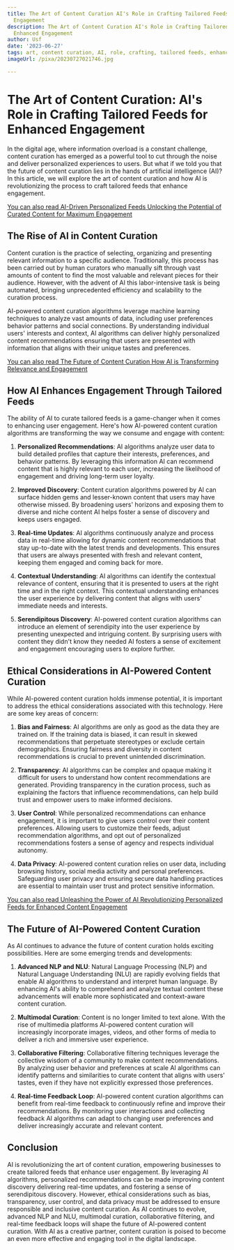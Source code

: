```yaml
---
title: The Art of Content Curation AI's Role in Crafting Tailored Feeds for Enhanced
  Engagement
description: The Art of Content Curation AI's Role in Crafting Tailored Feeds for
  Enhanced Engagement
author: Usf
date: '2023-06-27'
tags: art, content curation, AI, role, crafting, tailored feeds, enhanced engagement
imageUrl: /pixa/20230727021746.jpg

---
```

#  The Art of Content  Curation: AI's  Role in Crafting Tailored Feeds for Enhanced Engagement

In the digital age, where information overload is a constant  challenge, content curation has emerged  as  a powerful tool to  cut through the noise and deliver personalized experiences to users. But what if we told you that the future of content curation lies in the hands  of artificial intelligence (AI)? In this article, we will explore the art of content curation and how AI is revolutionizing the process to craft tailored feeds that  enhance engagement.

[You can also read AI-Driven Personalized Feeds Unlocking the Potential  of  Curated  Content for Maximum Engagement](AI-Driven%20Personalized%20Feeds%20Unlocking%20the%20Potential%20of%20Curated%20Content%20for%20Maximum%20Engagement)


## The Rise of AI in Content Curation

Content curation is  the practice of selecting, organizing and presenting relevant information to a  specific  audience. Traditionally, this process has been carried  out by  human curators who manually sift through  vast amounts of content  to find the most valuable and relevant pieces for their  audience. However, with the  advent of AI this labor-intensive task is being automated, bringing unprecedented efficiency and scalability to  the curation process.

AI-powered content  curation algorithms leverage machine learning techniques to analyze vast amounts  of  data, including user preferences  behavior patterns and social connections. By understanding individual users' interests and context, AI algorithms  can deliver highly personalized content recommendations ensuring that users are presented with information that aligns  with their unique tastes and preferences.

[You can also read The Future of Content Curation How AI is Transforming Relevance and Engagement](The%20Future%20of%20Content%20Curation%20How%20AI%20is%20Transforming%20Relevance%20and%20Engagement)


## How AI Enhances  Engagement Through Tailored Feeds

The ability  of AI to curate tailored feeds is a game-changer when it comes to  enhancing user engagement. Here's how AI-powered content curation  algorithms are transforming the way we consume and engage  with content:

1.  **Personalized  Recommendations**: AI algorithms analyze user  data  to build detailed profiles that capture their interests, preferences, and behavior patterns. By  leveraging this information AI can recommend content that is highly  relevant to each user,  increasing the likelihood of engagement and driving long-term user  loyalty.

2. **Improved Discovery**: Content curation algorithms powered by AI can surface hidden gems and lesser-known content that users may  have otherwise missed. By broadening users' horizons and exposing them to diverse and niche content AI helps foster a  sense of discovery  and keeps users engaged.

3. **Real-time Updates**: AI algorithms continuously analyze and process  data in real-time allowing  for dynamic content recommendations  that stay up-to-date with the  latest trends and developments. This ensures that users are always presented with fresh and relevant content, keeping them engaged and coming back for more.

4. **Contextual Understanding**: AI algorithms can identify the contextual relevance of content,  ensuring  that it is presented to users at  the right time and in the right context. This contextual understanding  enhances the user experience by delivering content that aligns with users' immediate needs and interests.

5. **Serendipitous Discovery**: AI-powered content curation algorithms can introduce an element of serendipity into the user experience by presenting unexpected and intriguing content. By surprising users with content they didn't know  they needed  AI fosters a sense of excitement and engagement encouraging users to explore further.

## Ethical Considerations in  AI-Powered Content Curation

While AI-powered content curation holds immense potential, it is important to  address the ethical considerations associated with this technology. Here are some key areas of concern:

1. **Bias and Fairness**: AI algorithms are only as good as the data they are trained on. If the training data is biased, it can result in skewed recommendations that perpetuate stereotypes or exclude certain  demographics. Ensuring fairness and diversity in content recommendations is  crucial  to prevent unintended discrimination.

2. **Transparency**: AI  algorithms can be complex and opaque making it difficult  for users to understand how content recommendations are generated. Providing  transparency in the curation process, such as explaining the factors that influence recommendations, can help build trust and empower  users to make informed decisions.

3. **User Control**: While personalized recommendations can enhance engagement, it is important to give users control  over their content preferences. Allowing users to  customize their  feeds, adjust  recommendation  algorithms,  and opt out of personalized  recommendations fosters a sense of agency and respects individual autonomy.

4. **Data Privacy**: AI-powered content curation relies on user data, including browsing history, social media activity and personal preferences. Safeguarding user privacy and  ensuring secure data handling practices are essential to maintain user trust and protect sensitive information.

[You can also read Unleashing the  Power of AI Revolutionizing Personalized Feeds for Enhanced Content Engagement](Unleashing%20the%20Power%20of%20AI%20Revolutionizing%20Personalized%20Feeds%20for%20Enhanced%20Content%20Engagement)


## The Future of AI-Powered Content Curation

As AI  continues  to advance  the future of content curation holds exciting possibilities. Here are some emerging trends and developments:

1. **Advanced NLP and NLU**: Natural Language Processing (NLP) and Natural Language Understanding (NLU) are  rapidly evolving fields that enable AI algorithms to understand and interpret human language. By enhancing AI's ability to  comprehend and analyze textual content these advancements will enable more sophisticated and context-aware  content curation.

2. **Multimodal Curation**: Content is no longer limited to text alone. With the rise of multimedia platforms AI-powered content curation will increasingly  incorporate images, videos, and other forms of media to deliver a rich and immersive user experience.

3. **Collaborative Filtering**: Collaborative  filtering techniques leverage the collective  wisdom of a community to make content recommendations. By analyzing user behavior and preferences at scale AI algorithms  can identify patterns  and similarities to curate content that aligns with users' tastes,  even if they have  not explicitly expressed those preferences.

4. **Real-time Feedback Loop**: AI-powered  content curation algorithms can  benefit from real-time feedback to continuously refine and improve their recommendations. By monitoring user interactions and collecting feedback AI algorithms  can  adapt to changing user preferences and deliver increasingly accurate and relevant content.

## Conclusion

AI is  revolutionizing the art of  content curation, empowering businesses to create tailored feeds that enhance user engagement. By  leveraging AI algorithms, personalized recommendations can be made  improving content discovery  delivering  real-time updates, and fostering a sense of serendipitous discovery.  However, ethical considerations such as bias, transparency, user control, and data privacy must be addressed to ensure responsible  and inclusive content curation. As AI continues to evolve,  advanced NLP and NLU,  multimodal curation, collaborative  filtering, and real-time feedback loops will  shape the future of AI-powered content  curation. With  AI as a creative partner, content curation is poised to become an even more effective and engaging tool in the digital landscape.